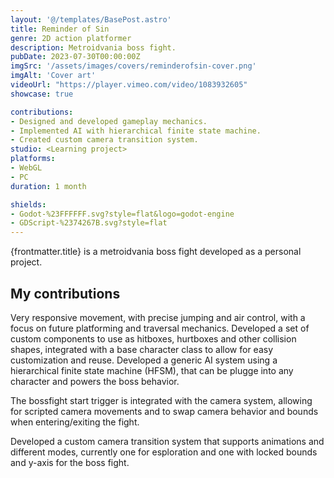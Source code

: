 ```yaml
---
layout: '@/templates/BasePost.astro'
title: Reminder of Sin
genre: 2D action platformer
description: Metroidvania boss fight.
pubDate: 2023-07-30T00:00:00Z
imgSrc: '/assets/images/covers/reminderofsin-cover.png'
imgAlt: 'Cover art'
videoUrl: "https://player.vimeo.com/video/1083932605"
showcase: true

contributions:
- Designed and developed gameplay mechanics.
- Implemented AI with hierarchical finite state machine.
- Created custom camera transition system.
studio: <Learning project>
platforms:
- WebGL
- PC
duration: 1 month

shields:
- Godot-%23FFFFFF.svg?style=flat&logo=godot-engine
- GDScript-%2374267B.svg?style=flat
---
```


{frontmatter.title} is a metroidvania boss fight developed as a personal project.

<StoreLinkBanner
  itchUrl='https://ironcutter24.itch.io/victorian-metroidvania'
/>

<ProjectDetails
  role='Solo dev'
  company={frontmatter.studio}
  platforms={frontmatter.platforms}
  time={frontmatter.duration}
/>

## My contributions

<Collapsible title="Player controller">
  Very responsive movement, with precise jumping and air control,
  with a focus on future platforming and traversal mechanics.
</Collapsible>

<Collapsible title="Combat system">
  Developed a set of custom components to use as hitboxes, hurtboxes and other collision shapes,
  integrated with a base character class to allow for easy customization and reuse.
</Collapsible>

<Collapsible title="Bossfight" important>
  Developed a generic AI system using a hierarchical finite state machine (HFSM),
  that can be plugge into any character and powers the boss behavior.

  The bossfight start trigger is integrated with the camera system,
  allowing for scripted camera movements and to swap camera behavior and bounds when entering/exiting the fight.
</Collapsible>

<Collapsible title="Camera transitions system">
  Developed a custom camera transition system that supports animations and different modes,
  currently one for esploration and one with locked bounds and y-axis for the boss fight.
</Collapsible>

